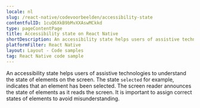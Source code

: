 ```yaml
---
locale: nl
slug: /react-native/codevoorbeelden/accessibility-state
contentfulID: 1cuQ6XkB9bMvXXAswMCkkd
type: pageContentPage
title: Accessibility state on React Native
shortDescription: An accessibility state helps users of assistive technologies to understand the state of elements on the screen.
platformFilter: React Native
layout: Layout - Code samples
tag: React Native code sample
---
```


An accessibility state helps users of assistive technologies to understand the state of elements on the screen. The state `selected` for example, indicates that an element has been selected. The screen reader announces the state of elements as it reads the screen. It is important to assign correct states of elements to avoid misunderstanding.

<CodeSample id="accessibility-state" locale="nl" platform="react native"/>